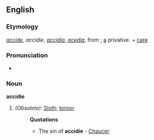 ==English==

===Etymology===
{{OF.}} ''[[accide]]'', ''accidie'', {{LL.}} ''[[accidia]]'', ''[[acedia]]'', from {{Gk.}}; [[a]] privative. + [[care]]

===Pronunciation===
*{{IPA|/ˈæksɪdɪ/}}

===Noun===
'''accidie'''

#''(Obsolete):'' [[Sloth]]; [[torpor]]
#:'''Quotations'''
#:*The sin of '''accidie''' - [[Chaucer]]